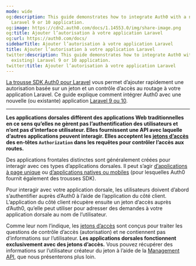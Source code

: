 ```yaml
---
mode: wide
og:description: This guide demonstrates how to integrate Auth0 with a new (or existing)
  Laravel 9 or 10 application.
og:image: https://cdn2.auth0.com/docs/1.14553.0/img/share-image.png
og:title: Ajouter l’autorisation à votre application Laravel
og:url: https://auth0.com/docs/
sidebarTitle: Ajouter l’autorisation à votre application Laravel
title: Ajouter l’autorisation à votre application Laravel
twitter:description: This guide demonstrates how to integrate Auth0 with a new (or
  existing) Laravel 9 or 10 application.
twitter:title: Ajouter l’autorisation à votre application Laravel
---
```


[La trousse SDK Auth0 pour Laravel](https://github.com/auth0/laravel-auth0) vous permet d’ajouter rapidement une autorisation basée sur un jeton et un contrôle d’accès au routage à votre application Laravel. Ce guide explique comment intégrer Auth0 avec une nouvelle (ou existante) application [Laravel 9 ou 10](https://github.com/auth0/laravel-auth0#support-policy).

---

**Les applications dorsales diffèrent des applications Web traditionnelles en ce sens qu’elles ne gèrent pas l’authentification des utilisateurs et n’ont pas d’interface utilisateur. Elles fournissent une API avec laquelle d’autres applications peuvent interagir. Elles acceptent les **[**jetons d’accès**](https://auth0.com/docs/secure/tokens/access-tokens)** des en-têtes ****`Authorization`**** dans les requêtes pour contrôler l’accès aux routes.**

Des applications frontales distinctes sont généralement créées pour interagir avec ces types d’applications dorsales. Il peut s’agir [d’applications à page unique](https://auth0.com/docs/quickstart/spa) ou [d’applications natives ou mobiles](https://auth0.com/docs/quickstart/native) (pour lesquelles Auth0 fournit également des trousses SDK).

Pour interagir avec votre application dorsale, les utilisateurs doivent d’abord s’authentifier auprès d’Auth0 à l’aide de l’application du côté client. L’application du côté client récupère ensuite un jeton d’accès auprès d’Auth0, qu’elle peut utiliser pour adresser des demandes à votre application dorsale au nom de l’utilisateur.

Comme leur nom l’indique, les [jetons d’accès](https://auth0.com/docs/secure/tokens/access-tokens) sont conçus pour traiter les questions de contrôle d’accès (autorisation) et ne contiennent pas d’informations sur l’utilisateur. **Les applications dorsales fonctionnent exclusivement avec des jetons d’accès.** Vous pouvez récupérer des informations sur l’utilisateur créateur du jeton à l’aide de la [Management API](https://auth0.com/docs/api/management/v2), que nous présenterons plus loin.